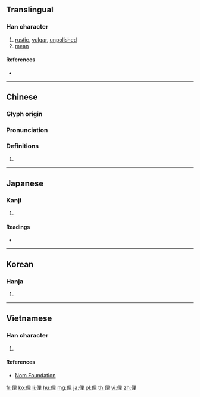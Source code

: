 {{character info/new}}
==Translingual==

===Han character===
{{Han char|rn=9|rad=人|as=07|sn=9|four=26214|canj=OWG|ids=⿰亻里}}

# [[rustic]], [[vulgar]], [[unpolished]]
# [[mean]]

====References====
* {{Han ref|kx=0105.140|dkj=00699|dj=0222.030|hdz=10160.010|uh=4FDA|ud=20442|bh=AB5A|bd=43866}}

----

==Chinese==
{{zh-forms}}

===Glyph origin===
{{Han etym}}

===Pronunciation===
{{zh-pron
|m=lǐ
|c=lei5
|mc=y
|oc=y
|ma=
|cat=a
}}

===Definitions===
{{zh-hanzi}}

# {{rfdef|lang=zh}}

----

==Japanese==

===Kanji===
{{ja-kanji|grade=|rs=人07}}

# {{defn|lang=ja|sort=人07}}

====Readings====
* {{ja-readings|on=[[り]] (ri)|kun=[[いやしい]] (iyashii)}}

----

==Korean==

===Hanja===
{{ko-hanja|hangeul=리|rv=ri|mr=ri}}

# {{defn|lang=ko|sort=人07}}

----

==Vietnamese==

===Han character===
{{vi-hantu|[[lái]], [[lia]], [[lí]]|rs=人07}}

# {{defn|lang=vi|sort=人07}}

====References====
* [http://nomfoundation.org/common/nom_details.php?codepoint=4fda Nom Foundation]

[[fr:俚]]
[[ko:俚]]
[[li:俚]]
[[hu:俚]]
[[mg:俚]]
[[ja:俚]]
[[pl:俚]]
[[th:俚]]
[[vi:俚]]
[[zh:俚]]
